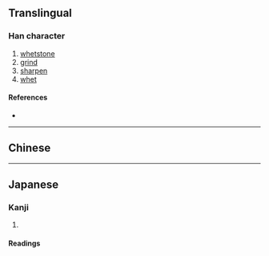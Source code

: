 {{also|厲}}
{{character info}}
==Translingual==

===Han character===
{{Han char|rn=27|rad=厂|as=03|sn=5|four=|canj=MMS|ids=⿸厂万}}

# [[whetstone]]
# [[grind]]
# [[sharpen]]
# [[whet]]

====References====
* {{Han ref|kx=0160.251|dkj=02902|dj=0367.110|hdz=10068.080|uh=5389|ud=21385}}

----

==Chinese==
{{zh-see|厲}}

----

==Japanese==
{{ja-kanji forms|厉|厲}}

===Kanji===
{{ja-kanji|grade=|rs=厂万|kyu=厲}}

# {{rfdef|ja|sort=厂万}}

====Readings====
{{ja-readings
|on=れい, らい, れつ, れち
|kun=きつい, と, とぐ, こする
}}